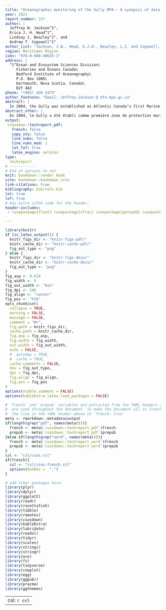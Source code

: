 ```yaml
---
title: "Oceanographic monitoring of the Gully MPA – A synopsis of data collected by the Atlantic Zone Monitoring Program"
year: 2021
report_number: 337
author: |
  Jeffrey W. Jackson^1^,
  Erica J. H. Head^1^,
  Lindsay I. Beazley^1^, and
  Andrew T. Cogswell^1^
author_list: "Jackson, J.W., Head, E.J.H., Beazley, L.I. and Cogswell, A.T."
region: Maritimes Region
isbn: "978-0-660-40625-1"
address: |
  ^1^Ocean and Ecosystem Sciences Division\
     Fisheries and Oceans Canada\
     Bedford Institute of Oceanography\
     P.O. Box 1006\
     Dartmouth, Nova Scotia, Canada\
     B2Y 4A2
phone: "(902) 426-2373"
author_footnote: "Email: Jeffrey.Jackson @ dfo-mpo.gc.ca"
abstract: |
  In 2004, the Gully was established as Atlantic Canada’s first Marine Protected Area (MPA) under Canada’s Oceans Act. While the oceanographic setting of the Gully MPA has been described, little has been done to assess changes in its physical, chemical, or biological properties, which is essential in evaluating whether the MPA is meeting its conservation objectives. Since the late 1990’s, the Atlantic Zone Monitoring Program (AZMP) has routinely collected hydrographic and biological data within the Gully MPA, although until now these data had not been examined in the context of environmental monitoring. Here, we present a compilation and reproducible analysis of oceanographic data collected at four fixed sampling stations in the Gully between 2000 and 2018. Temperature, salinity, oxygen, and nutrient and chlorophyll _a_ concentrations were examined, as were wet weight biomass and abundance of the most common copepod taxa. Seasonal and inter-annual variability was high and few trends were observed, although mid-depth temperatures showed increasing trends at all stations. The main goal of this report is to provide operational advice for effective monitoring of the Gully’s oceanographic properties, with a focus on identifying redundancies or gaps in the AZMP’s existing monitoring strategy. We also provide a preliminary assessment of the MPA’s oceanographic environmental monitoring indicators.
abstract_other: |
  En 2004, le Gully a été établi comme première zone de protection marine (ZPM) du Canada atlantique en vertu de la Loi sur les océans du Canada. Bien que le milieu océanographique de la ZPM du Gully ait été décrit, peu de choses ont été faites pour évaluer les changements dans ses propriétés physiques, chimiques ou biologiques, ce qui est essentiel pour déterminer si la ZPM atteint ses objectifs de conservation. Depuis la fin des années 1990, le Programme de monitorage de la zone Atlantique (PMZA) recueille régulièrement des données hydrographiques et biologiques dans la ZPM du Gully, bien que ces données n’aient pas encore été examinées dans le contexte de la surveillance environnementale. Nous présentons ici une compilation et une analyse reproductible des données océanographiques recueillies à quatre stations d’échantillonnage fixes dans le Gully entre 2000 et 2018. La température, la salinité, l’oxygène ainsi que les concentrations d’éléments nutritifs et de chlorophylle ont été examinés, tout comme le poids humide de la biomasse et l’abondance des taxons copépodes les plus communs. La variabilité saisonnière et interannuelle était élevée et peu de tendances ont été observées, bien que les températures à mi-profondeur aient montré des tendances à la hausse à toutes les stations. Le principal objectif de ce rapport est de fournir des conseils opérationnels pour assurer une surveillance efficace des propriétés océanographiques du Gully, en mettant l’accent sur le recensement des redondances et des lacunes dans la stratégie de surveillance existante du PMZA. Nous fournissons également une évaluation préliminaire des indicateurs de surveillance de l’environnement océanographique de la ZPM.
output:
 csasdown::techreport_pdf:
   french: false
   copy_sty: false
   line_nums: false
   line_nums_mod: 1
   lot_lof: true
   latex_engine: xelatex
type:
  techreport
# ------------
# End of options to set
knit: bookdown::render_book
site: bookdown::bookdown_site
link-citations: true
bibliography: bib/refs.bib
lot: true
lof: true
# Any extra LaTeX code for the header:
header-includes:
 - \usepackage{float} \usepackage{xfrac} \usepackage{gensymb} \usepackage{multirow} \usepackage{colortbl} \usepackage{xcolor} \usepackage{bookmark} \usepackage{mathptmx} 

---
```


```r
library(knitr)
if (is_latex_output()) {
  knitr_figs_dir <- "knitr-figs-pdf/"
  knitr_cache_dir <- "knitr-cache-pdf/"
  fig_out_type <- "png"
} else {
  knitr_figs_dir <- "knitr-figs-docx/"
  knitr_cache_dir <- "knitr-cache-docx/"
  fig_out_type <- "png"
}
fig_asp <- 0.618
fig_width <- 9
fig_out_width <- "6in"
fig_dpi <- 180
fig_align <- "center"
fig_pos <- "htb"
opts_chunk$set(
  collapse = TRUE,
  warning = FALSE,
  message = FALSE,
  comment = "#>",
  fig.path = knitr_figs_dir,
  cache.path = knitr_cache_dir,
  fig.asp = fig_asp,
  fig.width = fig_width,
  out.width = fig_out_width,
  echo = FALSE,
  #  autodep = TRUE,
  #  cache = TRUE,
  cache.comments = FALSE,
  dev = fig_out_type,
  dpi = fig_dpi,
  fig.align = fig_align,
  fig.pos = fig_pos
)
options(xtable.comment = FALSE)
options(kableExtra.latex.load_packages = FALSE)
```

```r
# `french` and `prepub` variables are extracted from the YAML headers above and
#  are used throughout the document. To make the document all in french, change
#  the line in the YAML header above to `french: true`
meta <- rmarkdown::metadata$output
if(length(grep("pdf", names(meta)))){
  french <- meta$`csasdown::techreport_pdf`$french
  prepub <- meta$`csasdown::techreport_pdf`$prepub
}else if(length(grep("word", names(meta)))){
  french <- meta$`csasdown::techreport_word`$french
  prepub <- meta$`csasdown::techreport_word`$prepub
}
csl <- "csl/csas.csl"
if(french){
  csl <- "csl/csas-french.csl"
  options(OutDec =  ",")
}

# add other packages here:
library(plyr)
library(dplyr)
library(ggplot2)
library(readr)
library(rosettafish)
library(tibble)
library(remotes)
library(csasdown)
library(kableExtra)
library(lubridate)
library(readxl)
library(tidyr)
library(scales)
library(stringi)
library(stringr)
library(oce)
library(fs)
library(tidyverse)
library(cowplot)
library(egg)
library(ggpubr)
library(pracma)
library(ggthemes)

```

---
csl: `r csl`    
---
